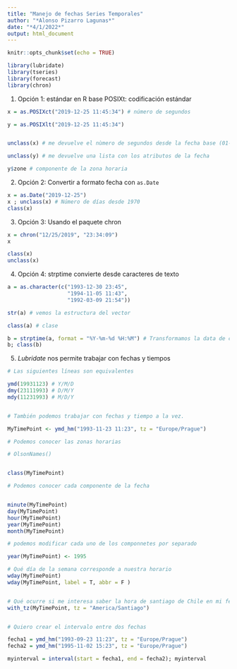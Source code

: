 ```yaml
---
title: "Manejo de fechas Series Temporales"
author: "*Alonso Pizarro Lagunas*"
date: "*4/1/2022*"
output: html_document
---
```


```r
knitr::opts_chunk$set(echo = TRUE)
```


```r

library(lubridate)
library(tseries)
library(forecast)
library(chron)
```

1. Opción 1: estándar en R base POSIXt: codificación estándar

```r

x = as.POSIXct("2019-12-25 11:45:34") # número de segundos

y = as.POSIXlt("2019-12-25 11:45:34") 


unclass(x) # me devuelve el nùmero de segundos desde la fecha base (01-01-1970 00:00:00) hasta la fecha indicada

unclass(y) # me devuelve una lista con los atributos de la fecha

y$zone # componente de la zona horaria
```


2. Opción 2: Convertir a formato fecha con `as.Date`

```r

x = as.Date("2019-12-25")
x ; unclass(x) # Número de días desde 1970
class(x)
```

3. Opción 3: Usando el paquete chron


```r
x = chron("12/25/2019", "23:34:09")
x

class(x)
unclass(x)

```

4. Opción 4: strptime convierte desde caracteres de texto


```r

a = as.character(c("1993-12-30 23:45",
                   "1994-11-05 11:43",
                   "1992-03-09 21:54"))

str(a) # vemos la estructura del vector

class(a) # clase

b = strptime(a, format = "%Y-%m-%d %H:%M") # Transformamos la data de chr a datetime comn el formato correcto.
b; class(b)
```



5. *Lubridate* nos permite trabajar con fechas y tiempos
```r

# Las siguientes líneas son equivalentes

ymd(19931123) # Y/M/D
dmy(23111993) # D/M/Y
mdy(11231993) # M/D/Y


# También podemos trabajar con fechas y tiempo a la vez.

MyTimePoint <- ymd_hm("1993-11-23 11:23", tz = "Europe/Prague")

# Podemos conocer las zonas horarias 

# OlsonNames()


class(MyTimePoint)

# Podemos conocer cada componente de la fecha 


minute(MyTimePoint)
day(MyTimePoint)
hour(MyTimePoint)
year(MyTimePoint)
month(MyTimePoint)

# podemos modificar cada uno de los componnetes por separado

year(MyTimePoint) <- 1995

# Qué día de la semana corresponde a nuestra horario
wday(MyTimePoint)
wday(MyTimePoint, label = T, abbr = F )


# Qué ocurre si me interesa saber la hora de santiago de Chile en mi fecha
with_tz(MyTimePoint, tz = "America/Santiago")


# Quiero crear el intervalo entre dos fechas

fecha1 = ymd_hm("1993-09-23 11:23", tz = "Europe/Prague")
fecha2 = ymd_hm("1995-11-02 15:23", tz = "Europe/Prague")

myinterval = interval(start = fecha1, end = fecha2); myinterval


```



